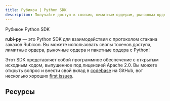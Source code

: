 ```yaml
---
title: Рубикон | Python SDK
description: Получайте доступ к свопам, лимитным ордерам, рыночным ордерам и пакетным заказам с помощью Python
---
```


Рубикон Python SDK

**rubi-py** — это Python SDK для взаимодействия с протоколом стакана заказов Rubicon. Вы можете использовать свопы токенов доступа, лимитные ордера, рыночные ордера и пакетные ордера с Python!

Этот SDK представляет собой программное обеспечение с открытым исходным кодом, выпущенное под лицензией Apache 2.0. Вы можете открыть вопрос и внести свой вклад в [codebase](https://github.com/RubiconDeFi/rubi-py) на GitHub, вот несколько хороших [first issues](https://github.com/RubiconDeFi/rubi-py/issues?q=is%3Aissue+is%3Aopen+label%3A%22good+first+issue%22).

## Ресурсы

<QuickLinks>
<QuickLink title="rubi-py" icon="installation" href="https://github.com/RubiconDeFi/rubi-py" description="View the Python SDK on GitHub"></QuickLink>
<QuickLink title="Документация" icon="presets" href="https://rubi.readthedocs.io/en/latest/" description="Документация для rubi"></QuickLink>
<QuickLink title="Python Package" icon="plugins" href="https://pypi.org/project/rubi/" description="Установите пакет rubi на PYPI"></QuickLink>
<QuickLink
		title="Примеры"
		icon="theming"
		href="https://github.com/RubiconDeFi/rubi-py/tree/master/rubi/docs/examples"
		description="несколько полезных примеров для начала работы с rubi"
	></QuickLink>
</QuickLinks>